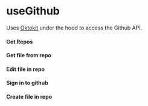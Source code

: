 
<Meta title='data/github/useGithub' />

# useGithub

Uses [Oktokit](https://octokit.github.io/rest.js/v18#repos-create-or-update-file-contents) under the hood to access the Github API.

#### Get Repos

<Canvas>
  <Story name='Get Repos'>
    <GithubProvider>
      <GetRepos />
    </GithubProvider>
  </Story>
</Canvas>

#### Get file from repo

<Canvas>
  <Story name='Get file from repo'>
    <GithubProvider>
      <GetFileFromRepo />
    </GithubProvider>
  </Story>
</Canvas>

#### Edit file in repo

<Canvas>
  <Story name='Edit file in repo'>
    <GithubProvider>
      <EditFileInRepo />
    </GithubProvider>
  </Story>
</Canvas>

#### Sign in to github

<Canvas>
  <Story name='Sign in to github'>
    <GithubProvider>
      <SignInToGithub />
    </GithubProvider>
  </Story>
</Canvas>

#### Create file in repo

<Canvas>
  <Story name='Create file in repo'>
    <GithubProvider>
      <CreateFileInRepo />
    </GithubProvider>
  </Story>
</Canvas>
